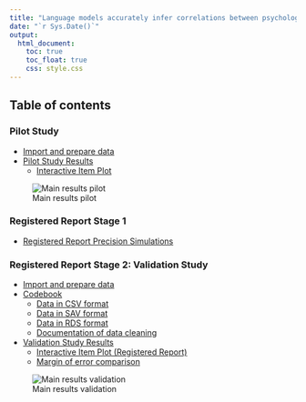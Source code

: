 ```yaml
---
title: "Language models accurately infer correlations between psychological items and scales from text alone"
date: "`r Sys.Date()`"
output: 
  html_document:
    toc: true
    toc_float: true
    css: style.css 
---
```


## Table of contents

### Pilot Study
- [Import and prepare data](1_vector_to_cosine.html)
- [Pilot Study Results](validation_study.html)
  - [Interactive Item Plot](2_interactive_item_plot.html)

![Main results pilot](Figure_pilot.png)

### Registered Report Stage 1
- [Registered Report Precision Simulations](3_rr_precision_simulations.html)
 
### Registered Report Stage 2: Validation Study
- [Import and prepare data](1_import_validation_study.html)
- [Codebook](codebook.html)
  - [Data in CSV format](rr_data.csv)
  - [Data in SAV format](rr_data.sav)
  - [Data in RDS format](rr_data.rds)
  - [Documentation of data cleaning](https://synth-science.github.io/synth-rep/)
- [Validation Study Results](validation_study.html)
  - [Interactive Item Plot (Registered Report)](2_interactive_item_plot_rr.html)
  - [Margin of error comparison](se_sample_size.html)


![Main results validation](Figure_rr.png)
